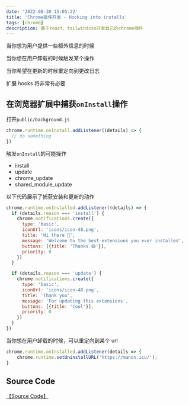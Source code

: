 ```yaml
---
date: '2022-08-30 15:05:22'
title: 'Chrome插件开发 - Hooking into installs'
tags: [chrome]
description: 基于react、tailwindcss开发自己的chrome插件
---
```


当你想为用户提供一些额外信息的时候

当你想在用户卸载的时候触发某个操作

当你希望在更新的时候重定向到更改日志

扩展 hooks 将非常有必要

## 在浏览器扩展中捕获`onInstall`操作

打开`public/background.js`

```js
chrome.runtime.onInstall.addListener((details) => {
  // do something
})
```

触发`onInstall`的可能操作

- install
- update
- chrome_update
- shared_module_update

以下代码展示了捕获安装和更新的动作

```js
chrome.runtime.onInstalled.addListener((details) => {
  if (details.reason === 'install') {
    chrome.notifications.create({
      type: 'basic',
      iconUrl: 'icons/icon-48.png',
      title: 'Hi there 👋',
      message: 'Welcome to the best extensions you ever installed',
      buttons: [{title: 'Thanks 😅️'}],
      priority: 0
    })
  }

  if (details.reason === 'update') {
    chrome.notifications.create({
      type: 'basic',
      iconUrl: 'icons/icon-48.png',
      title: 'Thank you',
      message: 'For updating this extensions',
      buttons: [{title: 'Cool'}],
      priority: 0
    })
  }
})
```

当你想在用户卸载的时候，可以重定向到某个 url

```js
chrome.runtime.onInstalled.addListener(details => {
    chrome.runtime.setUninstallURL('https://manon.icu/');
}
```

## Source Code

[【Source Code】](https://github.com/rebelchris/popup-extension/tree/installs)
